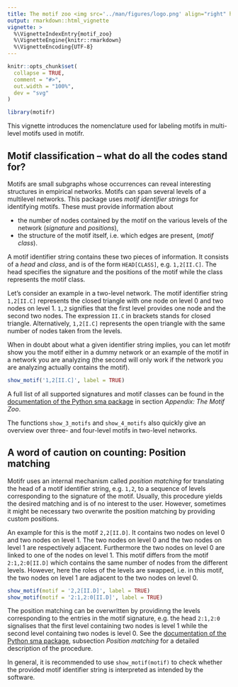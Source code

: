```yaml
---
title: The motif zoo <img src='../man/figures/logo.png' align="right" height="139" />
output: rmarkdown::html_vignette
vignette: >
  %\VignetteIndexEntry{motif_zoo}
  %\VignetteEngine{knitr::rmarkdown}
  %\VignetteEncoding{UTF-8}
---
```


```r
knitr::opts_chunk$set(
  collapse = TRUE,
  comment = "#>",
  out.width = "100%",
  dev = "svg"
)
```

```r
library(motifr)
```

This vignette introduces the nomenclature used for labeling motifs in multi-level motifs used in motifr.

## Motif classification – what do all the codes stand for?

Motifs are small subgraphs whose occurrences can reveal interesting structures in empirical networks. Motifs can span several levels of a multilevel networks. This package uses *motif identifier strings* for identifying motifs. These must provide information about

- the number of nodes contained by the motif on the various levels of the network (*signature* and *positions*),
- the structure of the motif itself, i.e. which edges are present, (*motif class*).

A motif identifier string contains these two pieces of information. It consists of a *head* and *class*, and is of the form ``HEAD[CLASS]``, e.g. ``1,2[II.C]``. The head specifies the signature and the positions of the motif while the class represents the motif class.

Let's consider an example in a two-level network. The motif identifier string ``1,2[II.C]`` represents the closed triangle with one node on level 0 and two nodes on level 1. ``1,2`` signifies that the first level provides one node and the second two nodes. The expression ``II.C`` in brackets stands for closed triangle. Alternatively, ``1,2[I.C]`` represents the open triangle with the same number of nodes taken from the levels.

When in doubt about what a given identifier string implies, you can let motifr show you the motif either in a dummy network or an example of the motif in a network you are analyzing (the second will only work if the network you are analyzing actually contains the motif).

```r
show_motif('1,2[II.C]', label = TRUE)
```

A full list of all supported signatures and motif classes can be found in the [documentation of the Python sma package](https://gitlab.com/t.seppelt/sesmotifanalyser/raw/master/doc/_build/latex/SESMotifAnalyser.pdf?inline=false) in section *Appendix: The Motif Zoo*.

The functions ```show_3_motifs``` and ```show_4_motifs``` also quickly give an overview over three- and four-level motifs in two-level networks.

## A word of caution on counting: Position matching

Motifr uses an internal mechanism called *position matching* for translating the head of a motif identifier string, e.g. ``1,2``, to a sequence of levels corresponding to the signature of the motif. Usually, this procedure yields the desired matching and is of no interest to the user. However, sometimes it might be necessary two overwrite the position matching by providing custom positions. 

An example for this is the motif ``2,2[II.D]``. It contains two nodes on level 0 and two nodes on level 1. The two nodes on level 0 and the two nodes on level 1 are respectively adjacent. Furthermore the two nodes on level 0 are linked to one of the nodes on level 1. This motif differs from the motif ``2:1,2:0[II.D]`` which contains the same number of nodes from the different levels. However, here the roles of the levels are swapped, i.e. in this motif, the two nodes on level 1 are adjacent to the two nodes on level 0.

```r
show_motif(motif = '2,2[II.D]', label = TRUE)
show_motif(motif = '2:1,2:0[II.D]', label = TRUE)
```

The position matching can be overwritten by providinng the levels corresponding to the entries in the motif signature, e.g. the head ``2:1,2:0`` signalises that the first level containing two nodes is level 1 while the second level containing two nodes is level 0. See the [documentation of the Python sma package](https://gitlab.com/t.seppelt/sesmotifanalyser/raw/master/doc/_build/latex/SESMotifAnalyser.pdf?inline=false), subsection *Position matching* for a detailed description of the procedure.

In general, it is recommended to use ``show_motif(motif)`` to check whether the provided motif identifier string is interpreted as intended by the software.
